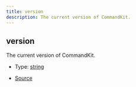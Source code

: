 ```yaml
---
title: version
description: The current version of CommandKit.
---
```


## version

The current version of CommandKit.

- Type: [string](https://developer.mozilla.org/en-US/docs/Web/JavaScript/Reference/Global_Objects/String)

- [Source](https://github.com/underctrl-io/commandkit/blob/6e189b13079ad78949d9ad2ddda0cbfd45677e1d/packages/commandkit/src/index.ts#L11)